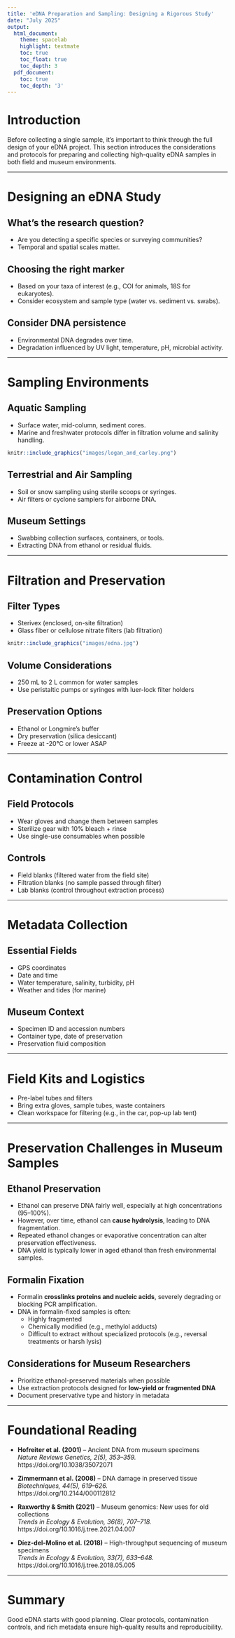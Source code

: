 ```yaml
---
title: 'eDNA Preparation and Sampling: Designing a Rigorous Study'
date: "July 2025"
output:
  html_document:
    theme: spacelab
    highlight: textmate
    toc: true
    toc_float: true
    toc_depth: 3
  pdf_document:
    toc: true
    toc_depth: '3'
---
```


# Introduction

Before collecting a single sample, it’s important to think through the full design of your eDNA project. This section introduces the considerations and protocols for preparing and collecting high-quality eDNA samples in both field and museum environments.

---

# Designing an eDNA Study

## What’s the research question?
- Are you detecting a specific species or surveying communities?
- Temporal and spatial scales matter.

## Choosing the right marker
- Based on your taxa of interest (e.g., COI for animals, 18S for eukaryotes).
- Consider ecosystem and sample type (water vs. sediment vs. swabs).

## Consider DNA persistence
- Environmental DNA degrades over time.
- Degradation influenced by UV light, temperature, pH, microbial activity.

---

# Sampling Environments

## Aquatic Sampling
- Surface water, mid-column, sediment cores.
- Marine and freshwater protocols differ in filtration volume and salinity handling.

```r
knitr::include_graphics("images/logan_and_carley.png")
```

## Terrestrial and Air Sampling
- Soil or snow sampling using sterile scoops or syringes.
- Air filters or cyclone samplers for airborne DNA.

## Museum Settings
- Swabbing collection surfaces, containers, or tools.
- Extracting DNA from ethanol or residual fluids.

---

# Filtration and Preservation

## Filter Types
- Sterivex (enclosed, on-site filtration)
- Glass fiber or cellulose nitrate filters (lab filtration)

```r
knitr::include_graphics("images/edna.jpg")
```

## Volume Considerations
- 250 mL to 2 L common for water samples
- Use peristaltic pumps or syringes with luer-lock filter holders

## Preservation Options
- Ethanol or Longmire’s buffer
- Dry preservation (silica desiccant)
- Freeze at -20°C or lower ASAP

---

# Contamination Control

## Field Protocols
- Wear gloves and change them between samples
- Sterilize gear with 10% bleach + rinse
- Use single-use consumables when possible

## Controls
- Field blanks (filtered water from the field site)
- Filtration blanks (no sample passed through filter)
- Lab blanks (control throughout extraction process)

---

# Metadata Collection

## Essential Fields
- GPS coordinates
- Date and time
- Water temperature, salinity, turbidity, pH
- Weather and tides (for marine)

## Museum Context
- Specimen ID and accession numbers
- Container type, date of preservation
- Preservation fluid composition

---

# Field Kits and Logistics

- Pre-label tubes and filters
- Bring extra gloves, sample tubes, waste containers
- Clean workspace for filtering (e.g., in the car, pop-up lab tent)

---

# Preservation Challenges in Museum Samples

## Ethanol Preservation
- Ethanol can preserve DNA fairly well, especially at high concentrations (95–100%).
- However, over time, ethanol can **cause hydrolysis**, leading to DNA fragmentation.
- Repeated ethanol changes or evaporative concentration can alter preservation effectiveness.
- DNA yield is typically lower in aged ethanol than fresh environmental samples.

## Formalin Fixation
- Formalin **crosslinks proteins and nucleic acids**, severely degrading or blocking PCR amplification.
- DNA in formalin-fixed samples is often:
  - Highly fragmented
  - Chemically modified (e.g., methylol adducts)
  - Difficult to extract without specialized protocols (e.g., reversal treatments or harsh lysis)

## Considerations for Museum Researchers
- Prioritize ethanol-preserved materials when possible
- Use extraction protocols designed for **low-yield or fragmented DNA**
- Document preservative type and history in metadata

---

# Foundational Reading

- **Hofreiter et al. (2001)** – Ancient DNA from museum specimens  
  _Nature Reviews Genetics, 2(5), 353–359._  
  https://doi.org/10.1038/35072071

- **Zimmermann et al. (2008)** – DNA damage in preserved tissue  
  _Biotechniques, 44(5), 619–626._  
  https://doi.org/10.2144/000112812

- **Raxworthy & Smith (2021)** – Museum genomics: New uses for old collections  
  _Trends in Ecology & Evolution, 36(8), 707–718._  
  https://doi.org/10.1016/j.tree.2021.04.007

- **Díez-del-Molino et al. (2018)** – High-throughput sequencing of museum specimens  
  _Trends in Ecology & Evolution, 33(7), 633–648._  
  https://doi.org/10.1016/j.tree.2018.05.005

---
# Summary

Good eDNA starts with good planning. Clear protocols, contamination controls, and rich metadata ensure high-quality results and reproducibility.

